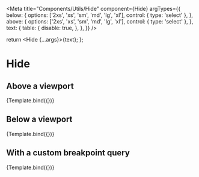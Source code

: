 

<Meta
  title="Components/Utils/Hide"
  component={Hide}
  argTypes={{
    below: {
      options: ['2xs', 'xs', 'sm', 'md', 'lg', 'xl'],
      control: { type: 'select' },
    },
    above: {
      options: ['2xs', 'xs', 'sm', 'md', 'lg', 'xl'],
      control: { type: 'select' },
    },
    text: {
      table: {
        disable: true,
      },
    },
  }}
/>

  return <Hide {...args}>{text}</Hide>;
};

# Hide

## Above a viewport

<Canvas>
  <Story
    name="Hide above a viewport (including the passed viewport)"
    args={{ above: 'md', text: 'I am invisible on md and above' }}
    argTypes={{
      below: {
        table: {
          disable: true,
        },
      },
    }}
  >
    {Template.bind({})}
  </Story>
</Canvas>

<ArgsTable story="Above a viewport" />

## Below a viewport

<Canvas>
  <Story
    name="Hide below a viewport (including the passed viewport)"
    args={{ below: 'md', text: 'I am invisible on md and below' }}
    argTypes={{
      above: {
        table: {
          disable: true,
        },
      },
    }}
  >
    {Template.bind({})}
  </Story>
</Canvas>

<ArgsTable story="Below a viewport" />

## With a custom breakpoint query

<Canvas>
  <Story
    name="Hide when matching a query"
    args={{ breakpoint: '(orientation: landscape) and (hover: none) and (pointer: coarse)', text: 'I am invisible on mobile landscape' }}
    argTypes={{
      above: {
        table: {
          disable: true,
        },
      },
      below: {
        table: {
          disable: true,
        },
      },
    }}
  >
    {Template.bind({})}
  </Story>
</Canvas>

<ArgsTable story="With a custom breakpoint query" />
